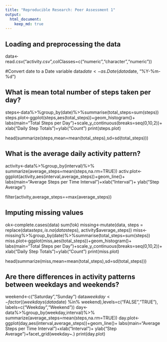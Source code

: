 ```yaml
---
title: "Reproducible Research: Peer Assessment 1"
output: 
  html_document:
    keep_md: true
---
```



## Loading and preprocessing the data
data<-read.csv("activity.csv",colClasses=c("numeric","character","numeric"))

#Convert date to a Date variable
data$date<-as.Date(data$date, "%Y-%m-%d")

## What is mean total number of steps taken per day?
steps<-data%>%group_by(date)%>%summarise(total_steps=sum(steps))
steps.plot<-ggplot(steps,aes(total_steps))+geom_histogram()+
    labs(main="Total Steps per Day")+scale_y_continuous(breaks=seq(0,10,2))+
    xlab("Daily Step Totals")+ylab("Count")
print(steps.plot)

head(summarize(steps,mean=mean(total_steps),sd=sd(total_steps)))

## What is the average daily activity pattern?
activity<-data%>%group_by(interval)%>%
    summarize(average_steps=mean(steps,na.rm=TRUE))
activ.plot<-ggplot(activity,aes(interval,average_steps))+geom_line()+
    labs(main="Average Steps per Time Interval")+xlab("Interval")+
    ylab("Step Average")

filter(activity,average_steps==max(average_steps))


## Imputing missing values
ok<-complete.cases(data)
sum(!ok)
missing<-mutate(data, steps = replace(data$steps, is.na(data$steps), 
                                         activity$average_steps))
miss<-missing%>%group_by(date)%>%summarise(total_steps=sum(steps))
miss.plot<-ggplot(miss,aes(total_steps))+geom_histogram()+
    labs(main="Total Steps per Day")+scale_y_continuous(breaks=seq(0,10,2))+
    xlab("Daily Step Totals")+ylab("Count")
print(miss.plot)

head(summarize(miss,mean=mean(total_steps),sd=sd(total_steps)))


## Are there differences in activity patterns between weekdays and weekends?
weekend<-c("Saturday","Sunday")
data$weekday<-factor((weekdays(data$date) %in% weekend),levels=c("FALSE","TRUE"),
                     labels=c("Weekday","Weekend"))
day<-data%>%group_by(weekday,interval)%>%
    summarize(average_steps=mean(steps,na.rm=TRUE))
day.plot<-ggplot(day,aes(interval,average_steps))+geom_line()+
    labs(main="Average Steps per Time Interval")+xlab("Interval")+
    ylab("Step Average")+facet_grid(weekday~.)
print(day.plot)